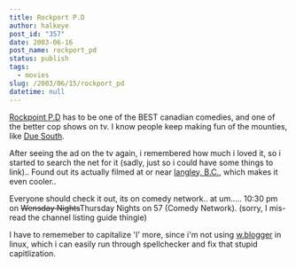 ```yaml
---
title: Rockport P.D
author: halkeye
post_id: "357"
date: 2003-06-16
post_name: rockport_pd
status: publish
tags:
  - movies
slug: /2003/06/15/rockport_pd
datetime: null
---
```


[Rockpoint P.D](https://us.imdb.com/Title?0310516) has to be one of the BEST canadian comedies, and one of the better cop shows on tv. I know people keep making fun of the mounties, like [Due South](https://us.imdb.com/Title?0108756).

After seeing the ad on the tv again, i remembered how much i loved it, so i started to search the net for it (sadly, just so i could have some things to link).. Found out its actually filmed at or near [langley, B.C.](https://www.langleyadvance.com/011103/showtime/011103sh1.html), which makes it even cooler..

Everyone should check it out, its on comedy network.. at um..... 10:30 pm on <s>Wensday Nights</s>Thursday Nights on 57 (Comedy Network). (sorry, I mis-read the channel listing guide thingie)

I have to rememeber to capitalize 'I' more, since i'm not using [ w.blogger](https://www.wbloggar.com/index.php?itemid=155) in linux, which i can easily run through spellchecker and fix that stupid capitlization.
